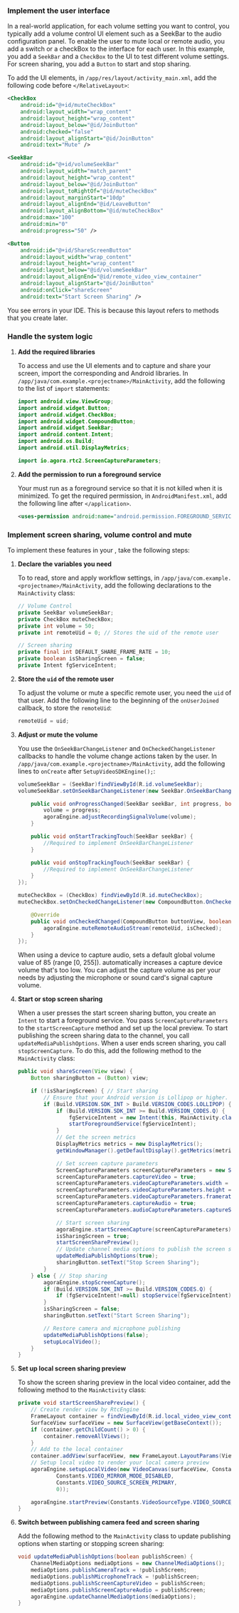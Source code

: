 <PlatformWrapper platform="android">


### Implement the user interface

In a real-world application, for each volume setting you want to control, you typically add a volume control UI element such as a <Link target="_blank" to="https://developer.android.com/reference/android/widget/SeekBar">SeekBar</Link> to the audio configuration panel. To enable the user to mute local or remote audio, you add a switch or a checkBox to the interface for each user. In this example, you add a `SeekBar` and a `CheckBox` to the UI to test different volume settings. For screen sharing, you add a `Button` to start and stop sharing.

To add the UI elements, in `/app/res/layout/activity_main.xml`, add the following code before `</RelativeLayout>`:

```xml
<CheckBox
    android:id="@+id/muteCheckBox"
    android:layout_width="wrap_content"
    android:layout_height="wrap_content"
    android:layout_below="@id/JoinButton"
    android:checked="false"
    android:layout_alignStart="@id/JoinButton"
    android:text="Mute" />

<SeekBar
    android:id="@+id/volumeSeekBar"
    android:layout_width="match_parent"
    android:layout_height="wrap_content"
    android:layout_below="@id/JoinButton"
    android:layout_toRightOf="@id/muteCheckBox"
    android:layout_marginStart="10dp"
    android:layout_alignEnd="@id/LeaveButton"
    android:layout_alignBottom="@id/muteCheckBox"
    android:max="100"
    android:min="0"
    android:progress="50" />

<Button
    android:id="@+id/ShareScreenButton"
    android:layout_width="wrap_content"
    android:layout_height="wrap_content"
    android:layout_below="@id/volumeSeekBar"
    android:layout_alignEnd="@id/remote_video_view_container"
    android:layout_alignStart="@id/JoinButton"
    android:onClick="shareScreen"
    android:text="Start Screen Sharing" />
```

You see errors in your IDE. This is because this layout refers to methods that you create later.

### Handle the system logic

1. **Add the required libraries**

    To access and use the UI elements and to capture and share your screen, import the corresponding <Vg k="COMPANY" /> and Android libraries. In `/app/java/com.example.<projectname>/MainActivity`, add the following to the list of `import` statements:

    ```java
    import android.view.ViewGroup;
    import android.widget.Button;
    import android.widget.CheckBox;
    import android.widget.CompoundButton;
    import android.widget.SeekBar;
    import android.content.Intent;
    import android.os.Build;
    import android.util.DisplayMetrics;

    import io.agora.rtc2.ScreenCaptureParameters;
    ```

1. **Add the permission to run a foreground service**

    Your <Vpl k="CLIENT" /> must run as a foreground service so that it is not killed when it is minimized. To get the required permission, in `AndroidManifest.xml`, add the following line after `</application>`.

    ```xml
    <uses-permission android:name="android.permission.FOREGROUND_SERVICE"/>
    ```

### Implement screen sharing, volume control and mute

To implement these features in your <Vpl k="CLIENT" />, take the following steps:

1. **Declare the variables you need**

    To  to read, store and apply workflow settings, in `/app/java/com.example.<projectname>/MainActivity`, add the following declarations to the `MainActivity` class:

    ```java
    // Volume Control
    private SeekBar volumeSeekBar;
    private CheckBox muteCheckBox;
    private int volume = 50;
    private int remoteUid = 0; // Stores the uid of the remote user

    // Screen sharing
    private final int DEFAULT_SHARE_FRAME_RATE = 10;
    private boolean isSharingScreen = false;
    private Intent fgServiceIntent;
    ```

1. **Store the `uid` of the remote user**

    To adjust the volume or mute a specific remote user, you need the `uid` of that user. Add the following line to the beginning of the `onUserJoined` callback, to store the `remoteUid`: 

    ```java
    remoteUid = uid;
    ```

1. **Adjust or mute the volume**

    You use the `OnSeekBarChangeListener` and `OnCheckedChangeListener` callbacks to handle the volume change actions taken by the user. In `/app/java/com.example.<projectname>/MainActivity`, add the following lines to `onCreate` after `SetupVideoSDKEngine();`:

    ```java
    volumeSeekBar = (SeekBar)findViewById(R.id.volumeSeekBar);
    volumeSeekBar.setOnSeekBarChangeListener(new SeekBar.OnSeekBarChangeListener() {

        public void onProgressChanged(SeekBar seekBar, int progress, boolean fromUser) {
            volume = progress;
            agoraEngine.adjustRecordingSignalVolume(volume);
        }

        public void onStartTrackingTouch(SeekBar seekBar) {
            //Required to implement OnSeekBarChangeListener
        }

        public void onStopTrackingTouch(SeekBar seekBar) {
            //Required to implement OnSeekBarChangeListener
        }
    });

    muteCheckBox = (CheckBox) findViewById(R.id.muteCheckBox);
    muteCheckBox.setOnCheckedChangeListener(new CompoundButton.OnCheckedChangeListener(){

        @Override
        public void onCheckedChanged(CompoundButton buttonView, boolean isChecked) {
            agoraEngine.muteRemoteAudioStream(remoteUid, isChecked);
        }
    });
    ```

    When using a device to capture audio, <Vg k="VSDK" /> sets a default global volume value of 85 (range [0, 255]). <Vg k="VSDK" /> automatically increases a capture device volume that's too low. You can adjust the capture volume as per your needs by adjusting the microphone or sound card's signal capture volume.

1. **Start or stop screen sharing**

    When a user presses the start screen sharing button, you create an `Intent` to start a foreground service. You pass `ScreenCaptureParameters` to the `startScreenCapture` method and set up the local preview. To start publishing the screen sharing data to the channel, you call `updateMediaPublishOptions`. When a user ends screen sharing, you call `stopScreenCapture`. To do this, add the following method to the `MainActivity` class:

    ```java
    public void shareScreen(View view) {
        Button sharingButton = (Button) view;

        if (!isSharingScreen) { // Start sharing
            // Ensure that your Android version is Lollipop or higher.
            if (Build.VERSION.SDK_INT > Build.VERSION_CODES.LOLLIPOP) {
                if (Build.VERSION.SDK_INT >= Build.VERSION_CODES.Q) {
                    fgServiceIntent = new Intent(this, MainActivity.class);
                    startForegroundService(fgServiceIntent);
                }
                // Get the screen metrics
                DisplayMetrics metrics = new DisplayMetrics();
                getWindowManager().getDefaultDisplay().getMetrics(metrics);

                // Set screen capture parameters
                ScreenCaptureParameters screenCaptureParameters = new ScreenCaptureParameters();
                screenCaptureParameters.captureVideo = true;
                screenCaptureParameters.videoCaptureParameters.width = metrics.widthPixels;
                screenCaptureParameters.videoCaptureParameters.height = metrics.heightPixels;
                screenCaptureParameters.videoCaptureParameters.framerate = DEFAULT_SHARE_FRAME_RATE;
                screenCaptureParameters.captureAudio = true;
                screenCaptureParameters.audioCaptureParameters.captureSignalVolume = 50;

                // Start screen sharing
                agoraEngine.startScreenCapture(screenCaptureParameters);
                isSharingScreen = true;
                startScreenSharePreview();
                // Update channel media options to publish the screen sharing video stream
                updateMediaPublishOptions(true);
                sharingButton.setText("Stop Screen Sharing");
            }
        } else { // Stop sharing
            agoraEngine.stopScreenCapture();
            if (Build.VERSION.SDK_INT >= Build.VERSION_CODES.Q) {
                if (fgServiceIntent!=null) stopService(fgServiceIntent);
            }
            isSharingScreen = false;
            sharingButton.setText("Start Screen Sharing");

            // Restore camera and microphone publishing
            updateMediaPublishOptions(false);
            setupLocalVideo();
        }
    }
    ```
1. **Set up local screen sharing preview**

    To show the screen sharing preview in the local video container, add the following method to the `MainActivity` class:

    ``` java
    private void startScreenSharePreview() {
        // Create render view by RtcEngine
        FrameLayout container = findViewById(R.id.local_video_view_container);
        SurfaceView surfaceView = new SurfaceView(getBaseContext());
        if (container.getChildCount() > 0) {
            container.removeAllViews();
        }
        // Add to the local container
        container.addView(surfaceView, new FrameLayout.LayoutParams(ViewGroup.LayoutParams.MATCH_PARENT, ViewGroup.LayoutParams.MATCH_PARENT));
        // Setup local video to render your local camera preview
        agoraEngine.setupLocalVideo(new VideoCanvas(surfaceView, Constants.RENDER_MODE_FIT,
                Constants.VIDEO_MIRROR_MODE_DISABLED,
                Constants.VIDEO_SOURCE_SCREEN_PRIMARY,
                0));

        agoraEngine.startPreview(Constants.VideoSourceType.VIDEO_SOURCE_SCREEN_PRIMARY);
    }
    ```

1. **Switch between publishing camera feed and screen sharing**

    Add the following method to the `MainActivity` class to update publishing options when starting or stopping screen sharing:

    ``` java
    void updateMediaPublishOptions(boolean publishScreen) {
        ChannelMediaOptions mediaOptions = new ChannelMediaOptions();
        mediaOptions.publishCameraTrack = !publishScreen;
        mediaOptions.publishMicrophoneTrack = !publishScreen;
        mediaOptions.publishScreenCaptureVideo = publishScreen;
        mediaOptions.publishScreenCaptureAudio = publishScreen;
        agoraEngine.updateChannelMediaOptions(mediaOptions);
    }
    ```
</PlatformWrapper>
